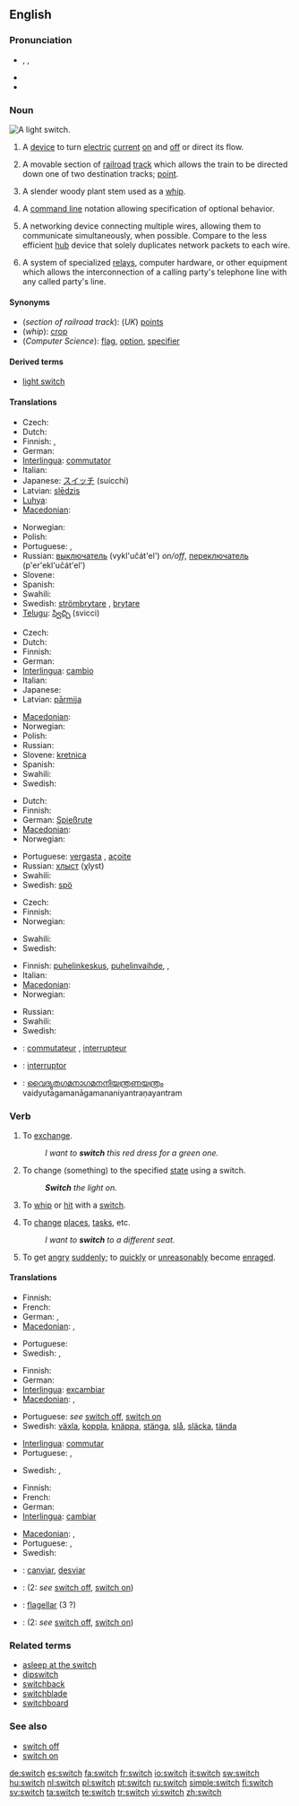 {{wikipedia|dab=switch (disambiguation)|switch}}
==English==

===Pronunciation===
{{wikipedia}}
* {{enPR|swĭch}}, {{IPA|/swɪtʃ/}}, {{SAMPA|/swItS/}}
* {{audio|en-us-switch.ogg|Audio (US)}}
* {{rhymes|ɪtʃ}}

===Noun===
[[Image:Light switch inside.jpg|thumb|right|A light switch.]]
{{en-noun|es}}

# A [[device]] to turn [[electric]] [[current]] [[turn on|on]] and [[turn off|off]] or direct its flow.
# {{context|railroading|US}} A movable section of [[railroad]] [[track]] which allows the train to be directed down one of two destination tracks; [[point]].
# A slender woody plant stem used as a [[whip]].
# {{computer science}} A [[CLI|command line]] notation allowing specification of optional behavior.
# {{context|computer networks}} A networking device connecting multiple wires, allowing them to communicate simultaneously, when possible. Compare to the less efficient [[hub]] device that solely duplicates network packets to each wire.
# {{telecommunication}} A system of specialized [[relay]]s, computer hardware, or other equipment which allows the interconnection of a calling party's telephone line with any called party's line.

====Synonyms====
* (''section of railroad track''): (''UK'') [[points]]
* (''whip''): [[crop]]
* (''Computer Science''): [[flag]], [[option]], [[specifier]]

====Derived terms====
* [[light switch]]

====Translations====
{{trans-top|device to turn electric current on and off or direct its flow}}
* Czech: {{t-|cs|vypínač|m}}
* Dutch: {{t-|nl|schakelaar|m}}
* Finnish: {{t+|fi|kytkin}}, {{t-|fi|katkaisija}}
* German: {{t+|de|Schalter|m}}
* [[Interlingua]]: [[commutator]]
* Italian: {{t+|it|interruttore}}
* Japanese: [[スイッチ]] (suicchi)
* Latvian: [[slēdzis]] {{m}}
* [[Luhya]]: {{tø|luy|eswichi}}
* [[Macedonian]]: {{t|mk|прекинувач|m|tr=prekínuvač|sc=Cyrl|xs=Macedonian}}
{{trans-mid}}
* Norwegian: {{t|no|bryter|m}}
* Polish: {{t+|pl|wyłącznik|m}}
* Portuguese: {{t+|pt|interruptor|m}}, {{t+|pt|chave|f}}
* Russian: [[выключатель]] (vykl'učát'el') {{m}} ''on/off'', [[переключатель]] (p'er'ekl'učát'el') {{m}}
* Slovene: {{t+|sl|stikalo|n}}
* Spanish: {{t+|es|interruptor|m}}
* Swahili: {{t|sw|swichi|xs=Swahili}}
* Swedish: [[strömbrytare]] {{c}}, [[brytare]] {{c}}
* [[Telugu]]: [[స్విచ్చి]] (svicci)
{{trans-bottom}}

{{trans-top|movable section of railroad track}}
* Czech: {{t-|cs|výhybka|f}}
* Dutch: {{t+|nl|wissel}}
* Finnish: {{t-|fi|vaihde}}
* German: {{t+|de|Weiche|f}}
* [[Interlingua]]: [[cambio]]
* Italian: {{t+|it|scambio|m}}
* Japanese: {{t+|ja|ポイント|tr=pointo|sc=Jpan}}
* Latvian: [[pārmija]] {{f}}
{{trans-mid}}
* [[Macedonian]]: {{t|mk|свртница|f|tr=sv'rtnica|sc=Cyrl|xs=Macedonian}}
* Norwegian: {{t-|no|pens|m}}
* Polish: {{t+|pl|zwrotnica|f}}
* Russian: {{t+|ru|стрелка|f|tr=str'élka|sc=Cyrl}}
* Slovene: [[kretnica]] {{f}}
* Spanish: {{t+|es|aguja|f}}
* Swahili: {{t|sw|swichi|xs=Swahili}}
* Swedish: {{t+|sv|växel|c}}
{{trans-bottom}}

{{trans-top|thin rod used as a whip}}
* Dutch: {{t-|nl|spitsroede}}
* Finnish: {{t-|fi|vitsa}}
* German: [[Spießrute]] {{f}}
* [[Macedonian]]: {{t-|mk|прачка|f|tr=práčka|sc=Cyrl|xs=Macedonian}}
* Norwegian: {{t|no|prylestokk|m}}
{{trans-mid}}
* Portuguese: [[vergasta]] {{f}}, [[açoite]] {{m}}
* Russian: [[хлыст]] (χlyst) {{m}}
* Swahili: {{t|sw|swichi|xs=Swahili}}
* Swedish: [[spö]] {{n}}
{{trans-bottom}}

{{trans-top|command line notation}}
* Czech: {{t-|cs|přepínač|m}}
* Finnish: {{t+|fi|lippu}}
* Norwegian: {{t|no|svitsj|m}}
{{trans-mid}}
* Swahili: {{t|sw|swichi|xs=Swahili}}
* Swedish: {{t+|sv|växel|c}}
{{trans-bottom}}

{{trans-top|system which allows the interconnection of a calling party's telephone line with any called party's line}}
* Finnish: [[puhelinkeskus]], [[puhelinvaihde]], {{t-|fi|vaihde}}, {{t+|fi|keskus}}
* Italian: {{t-|it|centralino|m}}
* [[Macedonian]]: {{t-|mk|развод|m|tr=rázvod|sc=Cyrl|xs=Macedonian}}
* Norwegian: {{t|no|sentral|m}}
{{trans-mid}}
* Russian: {{t+|ru|коммутатор|m|tr=kommutátor|sc=Cyrl}}
* Swahili: {{t|sw|swichi|xs=Swahili}}
* Swedish: {{t+|sv|växel|c}}
{{trans-bottom}}

{{checktrans-top}}
* {{ttbc|French}}: [[commutateur]] {{m}}, [[interrupteur]] {{m}}
* {{ttbc|Interlingua}}: [[interruptor]]
* {{ttbc|Malayalam}}: [[വൈദ്യുതഗമനാഗമനനിയന്ത്രണയന്ത്രം]] vaidyutagamanāgamananiyantraṇayantram
{{checktrans-mid}}
{{checktrans-bottom}}

===Verb===
{{en-verb|switch|es}}

# {{transitive}} To [[exchange]].
#: ''I want to '''switch''' this red dress for a green one.''
# {{transitive}} To change (something) to the specified [[state]] using a switch.
#: '''''Switch''' the light on.''
# {{transitive}} To [[whip]] or [[hit]] with a [[switch]].
# {{intransitive}} To [[change]] [[place]]s, [[task]]s, etc.
#: ''I want to '''switch''' to a different seat.''
# {{slang}} {{intransitive}} To get [[angry]] [[suddenly]]; to [[quickly]] or [[unreasonably]] become [[enraged]].

====Translations====
{{trans-top|To exchange}}
* Finnish: {{t+|fi|vaihtaa}}
* French: {{t+|fr|échanger}}
* German: {{t+|de|tauschen}}, {{t+|de|austauschen}}
* [[Macedonian]]: {{t|mk|разменува|tr=razménuva|sc=Cyrl|xs=Macedonian}},  {{t|mk|сменува|tr=sménuva|sc=Cyrl|xs=Macedonian}}
{{trans-mid}}
* Portuguese: {{t+|pt|trocar}}
* Swedish: {{t+|sv|byta}}, {{t+|sv|ändra}}
{{trans-bottom}}

{{trans-top|To change (something) to the specified state using a switch}}
* Finnish: {{t+|fi|kytkeä}}
* German: {{t+|de|schalten}}
* [[Interlingua]]: [[excambiar]]
* [[Macedonian]]: {{t|mk|шалта|tr=šálta|sc=Cyrl|xs=Macedonian}},  {{t|mk|прешалтува|tr=prešáltuva|sc=Cyrl|xs=Macedonian}}
{{trans-mid}}
* Portuguese: ''see'' [[switch off]], [[switch on]]
* Swedish: [[växla]], [[koppla]], [[knäppa]], [[stänga]], [[slå]], [[släcka]], [[tända]]
{{trans-bottom}}

{{trans-top|To hit with a switch (''rod'')}}
* [[Interlingua]]: [[commutar]]
* Portuguese: {{t+|pt|vergastar}}, {{t+|pt|açoitar}}
{{trans-mid}}
* Swedish: {{t+|sv|slå}}, {{t+|sv|piska}}
{{trans-bottom}}

{{trans-top|To change places / tasks}}
* Finnish: {{t+|fi|vaihtaa}}
* French: {{t+|fr|changer}}
* German: {{t+|de|wechseln}}
* [[Interlingua]]: [[cambiar]]
{{trans-mid}}
* [[Macedonian]]: {{t|mk|сменува|tr=sménuva|sc=Cyrl|xs=Macedonian}},  {{t|mk|разменува|tr=razménuva|sc=Cyrl|xs=Macedonian}}
* Portuguese: {{t+|pt|trocar}}, {{t+|pt|mudar}}
* Swedish: {{t+|sv|byta}}
{{trans-bottom}}

{{checktrans-top}}
* {{ttbc|Catalan}}: [[canviar]], [[desviar]]
* {{ttbc|French}}: (2: ''see'' [[switch off]], [[switch on]])
{{checktrans-mid}}
* {{ttbc|Interlingua}}: [[flagellar]] (3 ?)
* {{ttbc|Italian}}: (2: ''see'' [[switch off]], [[switch on]])
{{checktrans-bottom}}

===Related terms===
* [[asleep at the switch]]
* [[dipswitch]]
* [[switchback]]
* [[switchblade]]
* [[switchboard]]

===See also===
* [[switch off]]
* [[switch on]]

[[de:switch]]
[[es:switch]]
[[fa:switch]]
[[fr:switch]]
[[io:switch]]
[[it:switch]]
[[sw:switch]]
[[hu:switch]]
[[nl:switch]]
[[pl:switch]]
[[pt:switch]]
[[ru:switch]]
[[simple:switch]]
[[fi:switch]]
[[sv:switch]]
[[ta:switch]]
[[te:switch]]
[[tr:switch]]
[[vi:switch]]
[[zh:switch]]